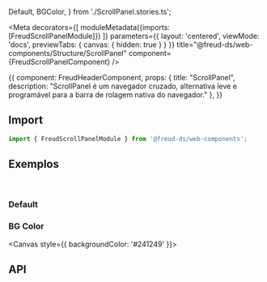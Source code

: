   Default,
  BGColor,
} from './ScrollPanel.stories.ts';

<Meta
  decorators={[
    moduleMetadata({imports: [FreudScrollPanelModule]})
  ]}
  parameters={{
    layout: 'centered',
    viewMode: 'docs',
    previewTabs: {
      canvas: { hidden: true }
    }
  }}
  title="@freud-ds/web-components/Structure/ScrollPanel"
  component={FreudScrollPanelComponent}
/>

<Story name="Storyname-hidden">
  {{
    component: FreudHeaderComponent,
    props: {
      title: "ScrollPanel",
      description: "ScrollPanel é um navegador cruzado, alternativa leve e programável para a barra de rolagem nativa do navegador."
    },
  }}
</Story>

## <a id="importing"></a>Import

```ts
import { FreudScrollPanelModule } from '@freud-ds/web-components';
```

## <a id="exemplos"></a>Exemplos
<br />

### Default
<Canvas>
  <Story story={Default}/>
</Canvas>

### BG Color
<Canvas style={{ backgroundColor: '#241249' }}>
  <Story story={BGColor}/>
</Canvas>

## <a id="api"></a>API

<ArgsTable of={FreudScrollPanelComponent} />
